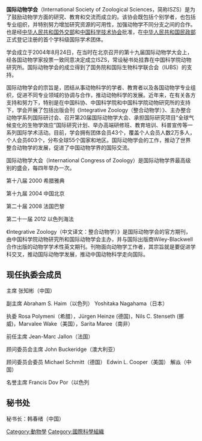 {{Infobox organization
| name   = 国际动物学会
| original_name   = International Society of Zoological Sciences
| logo   = ISZS.jpg
| type   = 非营利组织
| founded_date      = 2004年<br/>中国，北京
| location          = 中国，北京 (国际)
| key_people        = 张志斌董事长<br>韩春旭秘书长
| area_served       = 在世界各地范围内
| focus             = 科学，[[动物学|动物学]]
| method            = 交流、研究、 [[:wikt:coordination|coordination]]
| homepage          = [http://www.globalzoology.org/ www.globalzoology.org]
}}
'''国际动物学会'''（International Society of Zoological Sciences，简称ISZS）是为了鼓励动物学方面的研究、教育和交流而成立的。该协会既包括个别学者，也包括专业组织，并特别努力增加研究资源的可用性，加强动物学不同分支之间的合作。也是经[[中华人民共和国外交部|中华人民共和国外交部]]和[[中国科学技术协会|中国科学技术协会]]批准，在[[中华人民共和国民政部|中华人民共和国民政部]]正式登记注册的首个学科级国际学术团体。

学会成立于2004年8月24日，在当时在北京召开的第十九届国际动物学大会上，经各国动物学家投票一致同意决定成立ISZS，常设秘书处挂靠在中国科学院动物研究所。国际动物学会的成立得到了国务院和国际生物科学联合会（IUBS）的支持。

国际动物学会的宗旨是，团结从事动物科学的学者、教育者以及各国动物学专业组织，促进不同专业领域的协调与合作，推动动物科学的发展。近年来，在有关各方支持和努力下，特别是在中国科协、中国科学院和中国科学院动物研究所的支持下，学会开展了包括出版会刊《Integrative Zoology（整合动物学）》、主办整合动物学系列国际研讨会、召开第20届国际动物学大会、承担国际研究项目“全球气候变化的生物学效应”国际研究计划、举办高端研修班、教育培训、科普宣传等一系列国际学术活动。目前，学会拥有团体会员43个，覆盖个人会员人数2万多人，个人会员603个，分布全球55个国家和地区。国际动物学会的工作，推动了世界整合动物学的发展，促进了中国动物学界的国际交流。

国际动物学大会（International Congress of Zoology）是国际动物学界最高级别的盛会，每四年举办一次。

第十八届 2000 希腊雅典

第十九届 2004 中国北京

第二十届 2008 法国巴黎

第二十一届 2012 以色列海法

《Integrative Zoology（中文译文：整合动物学）》是国际动物学会的官方期刊，由中国科学院动物研究所和国际动物学会主办，并与国际出版商Wiley-Blackwell合作出版的动物学学术性英文期刊。刊物面向动物学工作者，其宗旨就是要促进学科交叉，推动国际动物学发展，推动中国动物科学走向国际。

== 现任执委会成员 ==

主席
张知彬（中国）

副主席
Abraham S. Haim（以色列）
Yoshitaka Nagahama（日本）

执委
Rosa Polymeni（希腊），Jürgen Heinze (德国)，Nils C. Stenseth (挪威)，Marvalee Wake（美国），Sarita Maree（南非）

前任主席
Jean-Marc Jallon（法国）

顾问委员会主席
John Buckeridge（澳大利亚）

顾问委员会委员
Michael Schmitt（德国）
Edwin L. Cooper（美国）
解焱（中国）

名誉主席
Francis Dov Por（以色列

== 秘书处 ==

秘书长：韩春绪（中国）

[[Category:動物學|Category:動物學]]
[[Category:國際科學組織|Category:國際科學組織]]